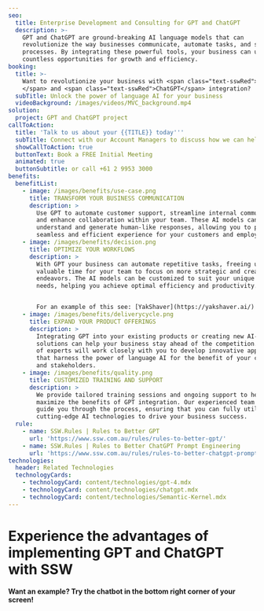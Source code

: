 ```yaml
---
seo:
  title: Enterprise Development and Consulting for GPT and ChatGPT
  description: >-
    GPT and ChatGPT are ground-breaking AI language models that can
    revolutionize the way businesses communicate, automate tasks, and streamline
    processes. By integrating these powerful tools, your business can unlock
    countless opportunities for growth and efficiency.
booking:
  title: >-
    Want to revolutionize your business with <span class="text-sswRed"> GPT
    </span> and <span class="text-sswRed">ChatGPT</span> integration?
  subTitle: Unlock the power of language AI for your business
  videoBackground: /images/videos/MVC_background.mp4
solution:
  project: GPT and ChatGPT project
callToAction:
  title: 'Talk to us about your {{TITLE}} today'''
  subTitle: Connect with our Account Managers to discuss how we can help.
  showCallToAction: true
  buttonText: Book a FREE Initial Meeting
  animated: true
  buttonSubtitle: or call +61 2 9953 3000
benefits:
  benefitList:
    - image: /images/benefits/use-case.png
      title: TRANSFORM YOUR BUSINESS COMMUNICATION
      description: >
        Use GPT to automate customer support, streamline internal communication,
        and enhance collaboration within your team. These AI models can
        understand and generate human-like responses, allowing you to provide a
        seamless and efficient experience for your customers and employees.
    - image: /images/benefits/decision.png
      title: OPTIMIZE YOUR WORKFLOWS
      description: >
        With GPT your business can automate repetitive tasks, freeing up
        valuable time for your team to focus on more strategic and creative
        endeavors. The AI models can be customized to suit your unique business
        needs, helping you achieve optimal efficiency and productivity.


        For an example of this see: [YakShaver](https://yakshaver.ai/)
    - image: /images/benefits/deliverycycle.png
      title: EXPAND YOUR PRODUCT OFFERINGS
      description: >
        Integrating GPT into your existing products or creating new AI-driven
        solutions can help your business stay ahead of the competition. Our team
        of experts will work closely with you to develop innovative applications
        that harness the power of language AI for the benefit of your customers
        and stakeholders.
    - image: /images/benefits/quality.png
      title: CUSTOMIZED TRAINING AND SUPPORT
      description: >
        We provide tailored training sessions and ongoing support to help you
        maximize the benefits of GPT integration. Our experienced team will
        guide you through the process, ensuring that you can fully utilize these
        cutting-edge AI technologies to drive your business success.
  rule:
    - name: SSW.Rules | Rules to Better GPT
      url: 'https://www.ssw.com.au/rules/rules-to-better-gpt/'
    - name: SSW.Rules | Rules to Better ChatGPT Prompt Engineering
      url: 'https://www.ssw.com.au/rules/rules-to-better-chatgpt-prompt-engineering/'
technologies:
  header: Related Technologies
  technologyCards:
    - technologyCard: content/technologies/gpt-4.mdx
    - technologyCard: content/technologies/chatgpt.mdx
    - technologyCard: content/technologies/Semantic-Kernel.mdx
---
```


# Experience the advantages of implementing **GPT** and **ChatGPT** with SSW

#### Want an example? Try the chatbot in the bottom right corner of your screen!

<VideoEmbed url="https://www.youtube.com/watch?v=-q9lLqtkC00" caption="The Future of Business with AI: Automation, Intelligence, and Customer Relations | Ulysses Maclaren" duration="10 mins" />
